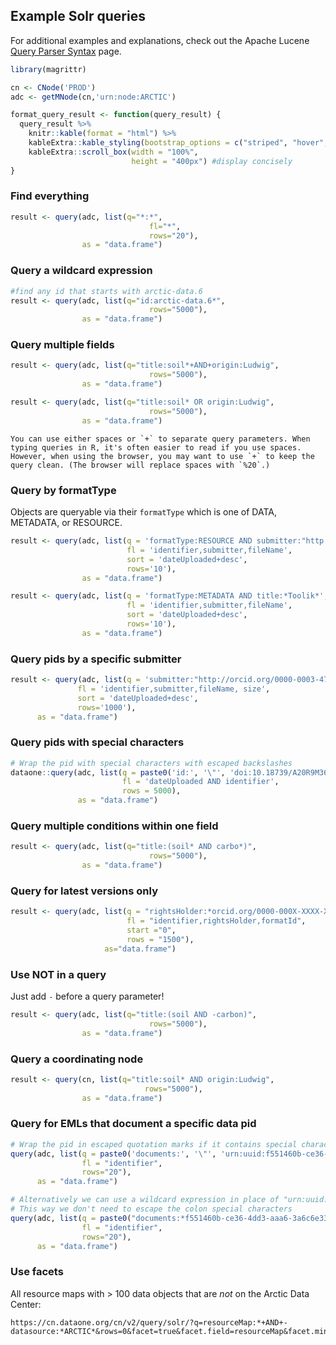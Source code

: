 ## Example Solr queries

For additional examples and explanations, check out the Apache Lucene [Query Parser Syntax](https://lucene.apache.org/core/2_9_4/queryparsersyntax.html) page.

```r
library(magrittr)

cn <- CNode('PROD')
adc <- getMNode(cn,'urn:node:ARCTIC')

format_query_result <- function(query_result) {
  query_result %>% 
    knitr::kable(format = "html") %>% 
    kableExtra::kable_styling(bootstrap_options = c("striped", "hover", "condensed")) %>% 
    kableExtra::scroll_box(width = "100%",
                           height = "400px") #display concisely
}
```

### Find everything

```r
result <- query(adc, list(q="*:*",
                               fl="*",
                               rows="20"),
                as = "data.frame")
```

### Query a wildcard expression 

```r
#find any id that starts with arctic-data.6
result <- query(adc, list(q="id:arctic-data.6*",
                               rows="5000"),
                as = "data.frame")
```

### Query multiple fields 

```r
result <- query(adc, list(q="title:soil*+AND+origin:Ludwig",
                               rows="5000"),
                as = "data.frame")
```

```r
result <- query(adc, list(q="title:soil* OR origin:Ludwig",
                               rows="5000"),
                as = "data.frame")
```

```block
You can use either spaces or `+` to separate query parameters. When typing queries in R, it's often easier to read if you use spaces. However, when using the browser, you may want to use `+` to keep the query clean. (The browser will replace spaces with `%20`.)
```

### Query by formatType
Objects are queryable via their `formatType` which is one of DATA, METADATA, or RESOURCE.  
```r
result <- query(adc, list(q = 'formatType:RESOURCE AND submitter:"http://orcid.org/0000-0002-2561-5840"',
                          fl = 'identifier,submitter,fileName',
                          sort = 'dateUploaded+desc',
                          rows='10'),
                as = "data.frame")

result <- query(adc, list(q = 'formatType:METADATA AND title:*Toolik*',
                          fl = 'identifier,submitter,fileName',
                          sort = 'dateUploaded+desc',
                          rows='10'),
                as = "data.frame")
```

### Query pids by a specific submitter

```r
result <- query(adc, list(q = 'submitter:"http://orcid.org/0000-0003-4703-1974"',
               fl = 'identifier,submitter,fileName, size',
               sort = 'dateUploaded+desc',
               rows='1000'),
      as = "data.frame")
```

### Query pids with special characters 

```r
# Wrap the pid with special characters with escaped backslashes
dataone::query(adc, list(q = paste0('id:', '\"', 'doi:10.18739/A20R9M36V', '\"'),
                         fl = 'dateUploaded AND identifier',
                         rows = 5000),
               as = "data.frame")
```

### Query multiple conditions within one field

```r
result <- query(adc, list(q="title:(soil* AND carbo*)",
                               rows="5000"),
                as = "data.frame") 
```

### Query for latest versions only

```r
result <- query(adc, list(q = "rightsHolder:*orcid.org/0000-000X-XXXX-XXXX* AND (*:* NOT obsoletedBy:*)",
                          fl = "identifier,rightsHolder,formatId",
                          start ="0",
                          rows = "1500"),
                     as="data.frame")
```

### Use NOT in a query

Just add `-` before a query parameter!

```r
result <- query(adc, list(q="title:(soil AND -carbon)",
                               rows="5000"),
                as = "data.frame")
```

### Query a coordinating node

```r
result <- query(cn, list(q="title:soil* AND origin:Ludwig",
                              rows="5000"),
                as = "data.frame")
```

### Query for EMLs that document a specific data pid 

```r
# Wrap the pid in escaped quotation marks if it contains special characters 
query(adc, list(q = paste0('documents:', '\"', 'urn:uuid:f551460b-ce36-4dd3-aaa6-3a6c6e338ec9', '\"'),
                fl = "identifier",
                rows="20"),
      as = "data.frame")

# Alternatively we can use a wildcard expression in place of "urn:uuid:"
# This way we don't need to escape the colon special characters 
query(adc, list(q = paste0("documents:*f551460b-ce36-4dd3-aaa6-3a6c6e338ec9"),
                fl = "identifier",
                rows="20"),
      as = "data.frame")
```

### Use facets

All resource maps with > 100 data objects that are _not_ on the Arctic Data Center:

```
https://cn.dataone.org/cn/v2/query/solr/?q=resourceMap:*+AND+-datasource:*ARCTIC*&rows=0&facet=true&facet.field=resourceMap&facet.mincount=100
```
